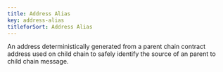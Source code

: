 ```yaml
---
title: Address Alias
key: address-alias
titleforSort: Address Alias
---
```


An address deterministically generated from a parent chain contract address used on child chain to safely identify the source of an parent to child chain message.
